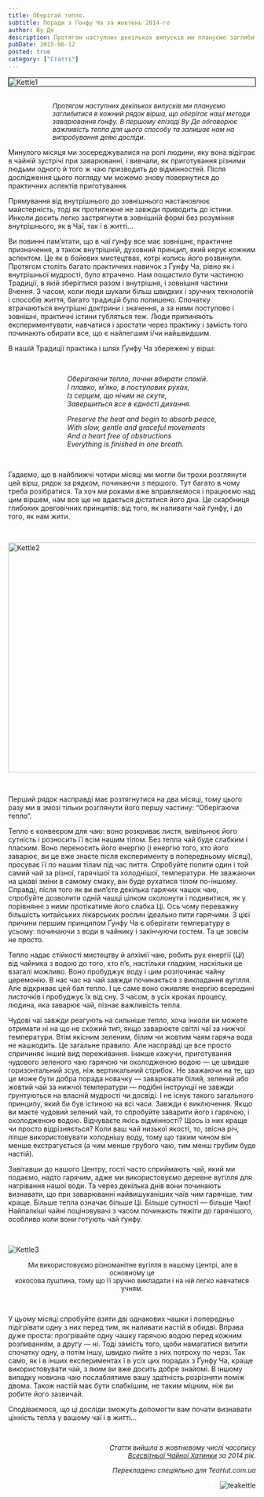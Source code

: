 ```yaml
---
title: Оберігай тепло. 
subtitle: Поради з Ґонфу Ча за жовтень 2014-го
author: Ву Де
description: Протягом наступних декількох випусків ми плануємо заглибитися в кожний рядок вірша, що оберігає наші методи заварювання ґонфу. У першому епізоді Ву Де обговорює важливість тепла для цього способу та залишає нам на випробування деякі досліди...
pubDate: 2015-06-12
posted: true
category: ["Статті"]
---
```


<p><img style="display: block; margin-left: auto; margin-right: auto; border: 1px solid #000000;" src="images/GongFuChaTips/PreserveTheHeat/Kettle1.jpg" alt="Kettle1" />&nbsp;</p>
<p style="margin-left: 90px;"><span style="font-size: 10pt;"><em>Протягом наступних декількох випусків ми плануємо заглибитися в кожний рядок вірша, що оберігає наші методи заварювання ґонфу. В першому епізоді Ву Де обговорює важливість тепла для цього способу та залишає нам на випробування деякі досліди.</em></span></p>
<p>Минулого місяця ми зосереджувалися на ролі людини, яку вона відіграє в чайній зустрічі при заварюванні, і вивчали, як приготування різними людьми одного й того ж чаю призводить до відмінностей. Після дослідження цього погляду ми можемо знову повернутися до практичних аспектів приготування.</p>
<p>Прямування від внутрішнього до зовнішнього настановлює майстерність, тоді як протилежне не завжди приводить до істини. Инколи досить легко застрягнути в зовнішній формі без розуміння внутрішнього, як в Чаї, так і в житті...</p>
<p>Ви повинні пам’ятати, що в чаї ґунфу все має зовнішнє, практичне призначення, а також внутрішній, духовний принцип, який керує кожним аспектом. Це як в бойових мистецтвах, котрі колись його розвинули. Протягом століть багато практичних навичок з Ґунфу Ча, рівно як і внутрішньої мудрості, було втрачено. Нам пощастило бути частиною Традиції, в якій зберіглися разом і внутрішня, і зовнішня частини Вчення. З часом, коли люди шукали більш швидких і зручних технологій і способів життя, багато традицій було полишено. Спочатку втрачаються внутрішні доктрини і значення, а за ними поступово і зовнішні, практичні істини губляться теж. Люди припиняють експериментувати, навчатися і зростати через практику і замість того починають обирати все, що є найлегшим і/чи найшвидшим.</p>
<p>В нашій Традиції практика і шлях Ґунфу Ча збережені у вірші:</p>
<p>&nbsp;</p>
<p style="text-align: left; margin-left: 120px;"><em>Оберігаючи тепло, почни вбирати спокій.</em><br /><em>І плавко, м’яко, в поступових рухах,</em><br /><em>Із серцем, що нічим не скуте,</em><br /><em>Завершиться все в єдності дихання.</em></p>
<p style="text-align: left; margin-left: 120px;"><em>Preserve the heat and begin to absorb peace,</em><br /><em>With slow, gentle and graceful movements</em><br /><em>And a heart free of obstructions</em><br /><em>Everything is finished in one breath.</em></p>
<p>&nbsp;</p>
<p>Гадаємо, що в найближчі чотири місяці ми могли би трохи розглянути цей вірш, рядок за рядком, починаючи з першого. Тут багато в чому треба розібратися. Та хоч ми роками вже вправляємося і працюємо над цим віршем, нам все ще не вдається дістатися його дна. Це скарбниця глибоких довговічних принципів: від того, як наливати чай ґунфу, і до того, як нам жити.</p>
<p>&nbsp;</p>
<p><img style="margin-left: auto; margin-bottom: 15px; display: block; margin-right: auto;" src="images/GongFuChaTips/PreserveTheHeat/Kettle2.jpg" alt="Kettle2" width="900" height="468" /></p>
<p>&nbsp;</p>
<p>Перший рядок насправді має розтягнутися на два місяці, тому цього разу ми в змозі тільки розглянути його першу частину: “Оберігаючи тепло”.</p>
<p>Тепло є конвеєром для чаю: воно розкриває листя, вивільнює його сутність і розносить її всім нашим тілом. Без тепла чай буде слабким і пласким. Воно переносить його енергію (і енергію того, хто його заварює, ви це вже знаєте після експерименту в попередньому місяці), просуває її по нашим тілам під час пиття. Спробуйте попити один і той самий чай за різної, гарячішої та холоднішої, температури. Не зважаючи на цікаві зміни в самому смаку, він буде рухатися тілом по-іншому. Справді, після того як ви вип’єте декілька гарячих чашок чаю, спробуйте дозволити одній чашці цілком охолонути і подивитися, як у порівнянні з ними протікатиме його слабка Ці. Ось чому переважну більшість китайських лікарських рослин ідеально пити гарячими. З цієї причини першим принципом Ґунфу Ча є оберігати температуру в усьому: починаючи з води в чайнику і закінчуючи гостем. Та це зовсім не просто.</p>
<p>Тепло надає стійкості мистецтву й алхімії чаю, робить рух енергії (<em>Ці</em>) від чайника з водою до того, хто п’є, настільки гладким, наскільки це взагалі можливо. Воно пробуджує воду і цим розпочинає чайну церемонію. В нас час на чай завжди починається з викладання вугілля. Але&nbsp;відкриває цей бал тепло. І це саме воно оживляє енергію всередині листочків і пробуджує їх від сну. З часом, в усіх кроках процесу, людина, яка заварює чай, пізнає важливість тепла.</p>
<p>Чудові чаї завжди реагують на сильніше тепло, хоча інколи ви можете отримати ні на що не схожий тип, якщо заварюєте світлі чаї за нижчої температури. Втім якісним зеленим, білим чи жовтим чаям гаряча вода не нашкодить. Це загальне правило. Але насправді це все просто спричиняє інший вид переживання. Інакше кажучи, приготування чудового зеленого чаю гарячою чи охолодженою водою — це швидше горизонтальний зсув, ніж вертикальний стрибок. Не зважаючи на те, що це може бути добра порада новачку — заварювати білий, зелений або жовтий чай за нижчої температури — подібні інструкції не завжди ґрунтуються на власній мудрості чи досвіді. І не існує такого загального принципу, який би був істиною на всі часи. Завжди є виключення. Якщо ви маєте чудовий зелений чай, то спробуйте заварити його і гарячою, і охолодженою водою. Відчуваєте якісь відмінності? Щось із них краще чи просто відрізняється? Коли ваш чай низької якості, то, звісна річ, ліпше використовувати холоднішу воду, тому що таким чином він менше екстрагується (а чим менше грубого чаю, тим менш грубим буде настій).</p>
<p>Завітавши до нашого Центру, гості часто сприймають чай, який ми подаємо, надто гарячим, адже ми використовуємо деревне вугілля для нагрівання нашої води. Та через декілька днів вони починають визнавати, що при заварюванні найвишуканіших чаїв чим гарячіше, тим краще. Більше тепла означає більше Ці. Більше сутності — більше Чаю! Найпалкіші чайні поціновувачі з часом починають тяжіти до гарячішого, особливо коли вони готують чай ґунфу.</p>
<p>&nbsp;</p>
<p><img style="display: block; margin-left: auto; margin-right: auto;" src="images/GongFuChaTips/PreserveTheHeat/Kettle3.jpg" alt="Kettle3" /></p>
<p style="text-align: center;">&nbsp;<span style="font-size: 10pt;">Ми використовуємо різноманітне вугілля в нашому Центрі, але в основному це</span><br /><span style="font-size: 10pt;">кокосова лушпина, тому що її зручно викладати і на ній легко навчатися учням.</span></p>
<p>&nbsp;</p>

У цьому місяці спробуйте взяти дві однакових чашки і попередньо підігрівати одну з них перед тим, як наливати настій в обидві. Вправа дуже проста: прогрівайте одну чашку гарячою водою перед кожним розливанням, а другу — ні. Тоді замість того, щоби намагатися випити спочатку одну, а потім іншу, швидко пийте з них потроху по черзі. Так само, як і в інших експериментах і в усіх цих порадах з Ґунфу Ча, краще використовувати чай, з яким ви вже досить добре знайомі. В іншому випадку новизна чаю послаблятиме вашу здатність розрізняти поміж двома. Також настій має бути слабкішим, не таким міцним, ніж ви робите його зазвичай.

Сподіваємося, що ці досліди зможуть допомогти вам почати визнавати цінність тепла у вашому чаї і в житті...

<p>&nbsp;</p>
<p style="text-align: right;"><span style="font-size: 10pt;"><em>Стаття вийшла в жовтневому числі часопису<br /><a title="globalteahut.org" href="http://www.globalteahut.org/" target="_blank" rel="noopener">Всесвітньої Чайної Хатинки</a>&nbsp;за 2014 рік.</em></span></p>
<p style="text-align: right;"><span style="font-size: 10pt;"><em>Перекладено спеціяльно для <em>TeaHut.com.ua</em></em></span></p>
<p style="text-align: right;"><img style="float: right;" src="images/teakettle.gif" alt="teakettle" /></p>